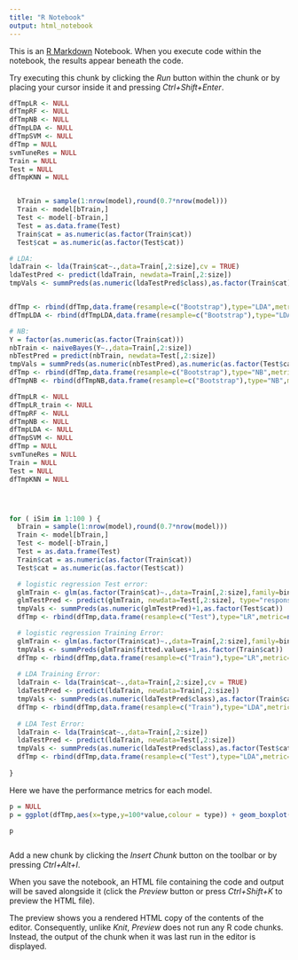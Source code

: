 ```yaml
---
title: "R Notebook"
output: html_notebook
---
```


This is an [R Markdown](http://rmarkdown.rstudio.com) Notebook. When you execute code within the notebook, the results appear beneath the code. 

Try executing this chunk by clicking the *Run* button within the chunk or by placing your cursor inside it and pressing *Ctrl+Shift+Enter*. 


```r
dfTmpLR <- NULL
dfTmpRF <- NULL
dfTmpNB <- NULL
dfTmpLDA <- NULL
dfTmpSVM <- NULL
dfTmp = NULL
svmTuneRes = NULL
Train = NULL
Test = NULL
dfTmpKNN = NULL


  bTrain = sample(1:nrow(model),round(0.7*nrow(model)))
  Train <- model[bTrain,]
  Test <- model[-bTrain,]
  Test = as.data.frame(Test)
  Train$cat = as.numeric(as.factor(Train$cat))
  Test$cat = as.numeric(as.factor(Test$cat))

# LDA:
ldaTrain <- lda(Train$cat~.,data=Train[,2:size],cv = TRUE)
ldaTestPred <- predict(ldaTrain, newdata=Train[,2:size])
tmpVals <- summPreds(as.numeric(ldaTestPred$class),as.factor(Train$cat))


dfTmp <- rbind(dfTmp,data.frame(resample=c("Bootstrap"),type="LDA",metric=names(tmpVals),value=tmpVals))
dfTmpLDA <- rbind(dfTmpLDA,data.frame(resample=c("Bootstrap"),type="LDA",metric=names(tmpVals),value=tmpVals))

# NB:
Y = factor(as.numeric(as.factor(Train$cat)))
nbTrain <- naiveBayes(Y~.,data=Train[,2:size])
nbTestPred = predict(nbTrain, newdata=Test[,2:size])
tmpVals = summPreds(as.numeric(nbTestPred),as.numeric(as.factor(Test$cat)))
dfTmp <- rbind(dfTmp,data.frame(resample=c("Bootstrap"),type="NB",metric=names(tmpVals),value=tmpVals))
dfTmpNB <- rbind(dfTmpNB,data.frame(resample=c("Bootstrap"),type="NB",metric=names(tmpVals),value=tmpVals))


```


```r
dfTmpLR <- NULL
dfTmpLR_train <- NULL
dfTmpRF <- NULL
dfTmpNB <- NULL
dfTmpLDA <- NULL
dfTmpSVM <- NULL
dfTmp = NULL
svmTuneRes = NULL
Train = NULL
Test = NULL
dfTmpKNN = NULL




for ( iSim in 1:100 ) {
  bTrain = sample(1:nrow(model),round(0.7*nrow(model)))
  Train <- model[bTrain,]
  Test <- model[-bTrain,]
  Test = as.data.frame(Test)
  Train$cat = as.numeric(as.factor(Train$cat))
  Test$cat = as.numeric(as.factor(Test$cat))

  # logistic regression Test error:
  glmTrain <- glm(as.factor(Train$cat)~.,data=Train[,2:size],family=binomial)
  glmTestPred <- predict(glmTrain, newdata=Test[,2:size], type="response") > 0.5
  tmpVals <- summPreds(as.numeric(glmTestPred)+1,as.factor(Test$cat))
  dfTmp <- rbind(dfTmp,data.frame(resample=c("Test"),type="LR",metric=names(tmpVals),value=tmpVals))

  # logistic regression Training Error:
  glmTrain <- glm(as.factor(Train$cat)~.,data=Train[,2:size],family=binomial)
  tmpVals <- summPreds(glmTrain$fitted.values+1,as.factor(Train$cat))
  dfTmp <- rbind(dfTmp,data.frame(resample=c("Train"),type="LR",metric=names(tmpVals),value=tmpVals))
  
  # LDA Training Error:
  ldaTrain <- lda(Train$cat~.,data=Train[,2:size],cv = TRUE)
  ldaTestPred <- predict(ldaTrain, newdata=Train[,2:size])
  tmpVals <- summPreds(as.numeric(ldaTestPred$class),as.factor(Train$cat))
  dfTmp <- rbind(dfTmp,data.frame(resample=c("Train"),type="LDA",metric=names(tmpVals),value=tmpVals))
  
  # LDA Test Error:
  ldaTrain <- lda(Train$cat~.,data=Train[,2:size])
  ldaTestPred <- predict(ldaTrain, newdata=Test[,2:size])
  tmpVals <- summPreds(as.numeric(ldaTestPred$class),as.factor(Test$cat))
  dfTmp <- rbind(dfTmp,data.frame(resample=c("Test"),type="LDA",metric=names(tmpVals),value=tmpVals))
  
}

```





Here we have the performance metrics for each model.
```r
p = NULL
p = ggplot(dfTmp,aes(x=type,y=100*value,colour = type)) + geom_boxplot(fill="white") + geom_point() + facet_wrap(~resample+metric,ncol=4,scales="free") + xlab("") + ylab("") + theme(axis.text.x = element_text(angle = 90, hjust = 1)) + theme_bw()

p
```

```r

```


Add a new chunk by clicking the *Insert Chunk* button on the toolbar or by pressing *Ctrl+Alt+I*.

When you save the notebook, an HTML file containing the code and output will be saved alongside it (click the *Preview* button or press *Ctrl+Shift+K* to preview the HTML file).

The preview shows you a rendered HTML copy of the contents of the editor. Consequently, unlike *Knit*, *Preview* does not run any R code chunks. Instead, the output of the chunk when it was last run in the editor is displayed.
